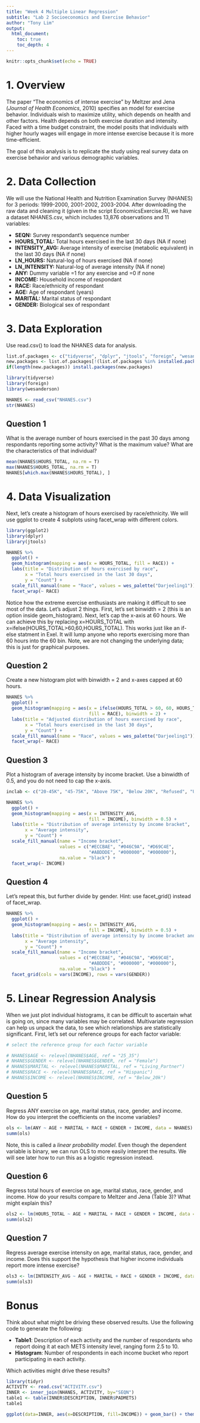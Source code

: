 ```yaml
---
title: "Week 4 Multiple Linear Regression"
subtitle: "Lab 2 Socioeconomics and Exercise Behavior"
author: "Tony Lim"
output:
  html_document:
    toc: true
    toc_depth: 4
---
```


```r
knitr::opts_chunk$set(echo = TRUE)
```

# 1. Overview

The paper "The economics of intense exercise" by Meltzer and Jena (*Journal of Health Economics*, 2010) specifies an model for exercise behavior. Individuals wish to maximize utility, which depends on health and other factors. Health depends on both exercise duration and intensity. Faced with a time budget constraint, the model posits that individuals with higher hourly wages will engage in more intense exercise because it is more time-efficient.

The goal of this analysis is to replicate the study using real survey data on exercise behavior and various demographic variables.

# 2. Data Collection

We will use the National Health and Nutrition Examination Survey (NHANES) for 3 periods: 1999-2000, 2001-2002, 2003-2004. After downloading the raw data and cleaning it (given in the script EconomicsExercise.R), we have a dataset NHANES.csv, which includes 13,876 observations and 11 variables:

* **SEQN:**          Survey respondant's sequence number
* **HOURS_TOTAL:**   Total hours exercised in the last 30 days (NA if none)
* **INTENSITY_AVG:** Average intensity of exercise (metabolic equivalent) in the last 30 days (NA if none)
* **LN_HOURS:**      Natural-log of hours exercised (NA if none)
* **LN_INTENSITY:**  Natural-log of average intensity (NA if none)
* **ANY:**           Dummy variable =1 for any exercise and =0 if none
* **INCOME:**        Household income of respondant
* **RACE:**          Race/ethnicity of respondant
* **AGE:**           Age of respondant (years)
* **MARITAL:**       Marital status of respondant
* **GENDER:**        Biological sex of respondant

# 3. Data Exploration

Use read.csv() to load the NHANES data for analysis.

```r
list.of.packages <- c("tidyverse", "dplyr", "jtools", "foreign", "wesanderson")
new.packages <- list.of.packages[!(list.of.packages %in% installed.packages()[,"Package"])]
if(length(new.packages)) install.packages(new.packages)

library(tidyverse)
library(foreign)
library(wesanderson)

NHANES <- read_csv("NHANES.csv")
str(NHANES)
```

## Question 1

What is the average number of hours exercised in the past 30 days among respondants reporting some activity? What is the maximum value? What are the characteristics of that individual?

```r
mean(NHANES$HOURS_TOTAL, na.rm = T)
max(NHANES$HOURS_TOTAL, na.rm = T)
NHANES[which.max(NHANES$HOURS_TOTAL), ]
```

# 4. Data Visualization

Next, let's create a histogram of hours exercised by race/ethnicity. We will use ggplot to create 4 subplots using facet_wrap with different colors.

```r
library(ggplot2)
library(dplyr)
library(jtools)

NHANES %>%
  ggplot() +
  geom_histogram(mapping = aes(x = HOURS_TOTAL, fill = RACE)) + 
  labs(title = "Distribution of hours exercised by race",
       x = "Total hours exercised in the last 30 days",
       y = "Count") +
  scale_fill_manual(name = "Race", values = wes_palette("Darjeeling1")) +
  facet_wrap(~ RACE)
```

Notice how the extreme exercise enthusiasts are making it difficult to see most of the data. Let's adjust 2 things. First, let's set binwidth = 2 (this is an option inside geom_histogram). Next, let's cap the x-axis at 60 hours. We can achieve this by replacing x=HOURS_TOTAL with x=ifelse(HOURS_TOTAL>60,60,HOURS_TOTAL). This works just like an if-else statment in Exel. It will lump anyone who reports exercising more than 60 hours into the 60 bin. Note, we are not changing the underlying data; this is just for graphical purposes.

## Question 2
Create a new histogram plot with binwidth = 2 and x-axes capped at 60 hours.

```r
NHANES %>%
  ggplot() +
  geom_histogram(mapping = aes(x = ifelse(HOURS_TOTAL > 60, 60, HOURS_TOTAL), 
                               fill = RACE), binwidth = 2) + 
  labs(title = "Adjusted distribution of hours exercised by race",
       x = "Total hours exercised in the last 30 days",
       y = "Count") +
  scale_fill_manual(name = "Race", values = wes_palette("Darjeeling1")) +
  facet_wrap(~ RACE)
```

## Question 3

Plot a histogram of average intensity by income bracket. Use a binwidth of 0.5, and you do not need to cap the x-axis.

```r
inclab <- c("20-45K", "45-75K", "Above 75K", "Below 20K", "Refused", "Unsure", "NA")

NHANES %>%
  ggplot() +
  geom_histogram(mapping = aes(x = INTENSITY_AVG, 
                               fill = INCOME), binwidth = 0.5) + 
  labs(title = "Distribution of average intensity by income bracket",
       x = "Average intensity",
       y = "Count") +
  scale_fill_manual(name = "Income bracket", 
                    values = c("#ECCBAE", "#046C9A", "#D69C4E", 
                               "#ABDDDE", "#000000", "#000000"),
                    na.value = "black") +
  facet_wrap(~ INCOME)
```

## Question 4

Let's repeat this, but further divide by gender. Hint: use facet_grid() instead of facet_wrap.

```r
NHANES %>%
  ggplot() +
  geom_histogram(mapping = aes(x = INTENSITY_AVG, 
                               fill = INCOME), binwidth = 0.5) + 
  labs(title = "Distribution of average intensity by income bracket and gender",
       x = "Average intensity",
       y = "Count") +
  scale_fill_manual(name = "Income bracket", 
                    values = c("#ECCBAE", "#046C9A", "#D69C4E",
                               "#ABDDDE", "#000000", "#000000"),
                    na.value = "black") +
  facet_grid(cols = vars(INCOME), rows = vars(GENDER))
```

# 5. Linear Regression Analysis

When we just plot individual histograms, it can be difficult to ascertain what is going on, since many variables may be correlated. Multivariate regression can help us unpack the data, to see which relationships are statistically significant. First, let's set our reference groups for each factor variable:

```r
# select the reference group for each factor variable

# NHANES$AGE <- relevel(NHANES$AGE, ref = "25_35")
# NHANES$GENDER <- relevel(NHANES$GENDER, ref = "Female")
# NHANES$MARITAL <- relevel(NHANES$MARITAL, ref = "Living_Partner")
# NHANES$RACE <- relevel(NHANES$RACE, ref = "Hispanic")
# NHANES$INCOME <- relevel(NHANES$INCOME, ref = "Below_20k")
```

## Question 5

Regress ANY exercise on age, marital status, race, gender, and income. How do you interpret the coefficients on the income variables?

```r
ols <- lm(ANY ~ AGE + MARITAL + RACE + GENDER + INCOME, data = NHANES)
summ(ols)
```

Note, this is called a *linear probability model*. Even though the dependent variable is binary, we can run OLS to more easily interpret the results. We will see later how to run this as a logistic regression instead.

## Question 6

Regress total hours of exercise on age, marital status, race, gender, and income. How do your results compare to Meltzer and Jena (Table 3)? What might explain this?

```r
ols2 <- lm(HOURS_TOTAL ~ AGE + MARITAL + RACE + GENDER + INCOME, data = NHANES)
summ(ols2)
```

## Question 7

Regress average exercise intensity on age, marital status, race, gender, and income. Does this support the hypothesis that higher income individuals report more intense exercise?

```r
ols3 <- lm(INTENSITY_AVG ~ AGE + MARITAL + RACE + GENDER + INCOME, data = NHANES)
summ(ols3)
```

# Bonus

Think about what might be driving these observed results. Use the following code to generate the following:

* **Table1**: Description of each activity and the number of respondants who report doing it at each METS intensity level, ranging form 2.5 to 10.
* **Histogram**: Number of respondents in each income bucket who report participating in each activity.

Which activities might drive these results?

```r
library(tidyr)
ACTIVITY <- read.csv("ACTIVITY.csv")
INNER <- inner_join(NHANES, ACTIVITY, by="SEQN")
table1 <- table(INNER$DESCRIPTION, INNER$PADMETS)
table1
```

```r
ggplot(data=INNER, aes(x=DESCRIPTION, fill=INCOME)) + geom_bar() + theme(axis.text.x = element_text(angle = 90, hjust = 1, vjust = 0.5))
```
